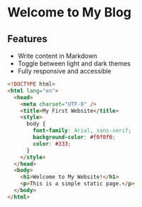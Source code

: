 # Welcome to My Blog

## Features

- Write content in Markdown
- Toggle between light and dark themes
- Fully responsive and accessible

```html
<!DOCTYPE html>
<html lang="en">
  <head>
    <meta charset="UTF-8" />
    <title>My First Website</title>
    <style>
      body {
        font-family: Arial, sans-serif;
        background-color: #f0f0f0;
        color: #333;
      }
    </style>
  </head>
  <body>
    <h1>Welcome to My Website!</h1>
    <p>This is a simple static page.</p>
  </body>
</html>
```
